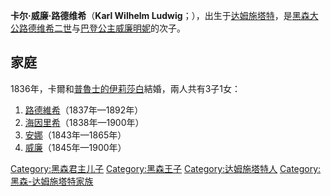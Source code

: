 {{unreferenced|time=2015-01-15T10:40:43+00:00}}
{{Infobox noble
| name        = 黑森-达姆施塔特的卡尔
| image       = Karl von Hessen-Darmstadt, 1809.jpg
| noble family= [[黑森王朝|黑森王朝]]
| father      = [[路德维希二世_(黑森大公)|路德维希二世]]
| mother      = [[巴登的威廉明妮|巴登的威廉明妮]]
| birth_date  = {{birth_date|1809|4|23|df=yes}}
| birth_place = [[达姆施塔特|达姆施塔特]]
| death_date  = {{death date and age|1877|3|20|1809|4|23|df=yes}}
| death_place = [[达姆施塔特|达姆施塔特]]
}}

'''卡尔·威廉·路德维希'''（'''Karl Wilhelm Ludwig'''；{{bd|1809年|4月23日|1877年|3月20日}}），出生于[[达姆施塔特|达姆施塔特]]，是[[黑森统治者列表|黑森大公]][[路德维希二世_(黑森大公)|路德维希二世]]与[[巴登的威廉明妮|巴登公主威廉明妮]]的次子。

== 家庭 ==
1836年，卡爾和[[普魯士的伊莉莎白|普魯士的伊莉莎白]]結婚，兩人共有3子1女：
# [[路德维希四世_(黑森大公)|路德維希]]（1837年—1892年）
# [[黑森-達姆施塔特的海因里希|海因里希]]（1838年—1900年）
# [[黑森-達姆施塔特的安娜|安娜]]（1843年—1865年）
# [[黑森-達姆施塔特的威廉|威廉]]（1845年—1900年）

{{Authority control}}
[[Category:黑森君主儿子|Category:黑森君主儿子]]
[[Category:黑森王子|Category:黑森王子]]
[[Category:达姆施塔特人|Category:达姆施塔特人]]
[[Category:黑森-达姆施塔特家族|Category:黑森-达姆施塔特家族]]
